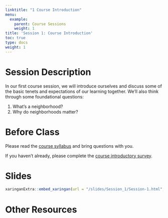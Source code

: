 ```yaml
---
linktitle: "1 Course Introduction"
menu:
  example:
    parent: Course Sessions
    weight: 1
title: 'Session 1: Course Introduction'
toc: true
type: docs
weight: 1
---
```

# Session Description

In our first course session, we will introduce ourselves and discuss some of the basic tenets and expectations of our learning together. We'll also think through some foundational questions:

1. What's a neighborhood?
2. Why do neighborhoods matter?

# Before Class

Please read the [course syllabus](/syllabus) and bring questions with you.

If you haven't already, please complete the [course introductory survey](https://forms.illinois.edu/sec/1174889502).

# Slides

```r
xaringanExtra::embed_xaringan(url = "/slides/Session_1/Session-1.html", ratio = "16:9")
```

# Other Resources

